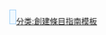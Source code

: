 <div class="plainlinks" style="float:left; clear:left; margin-top:4px; font-weight:bold; padding:5px; {{border-radius|0px}}; background-color:#f1f9ff; border:1px solid #9accf6;">{{{1}}}</div><noinclude>[[分类:創建條目指南模板]]</noinclude>